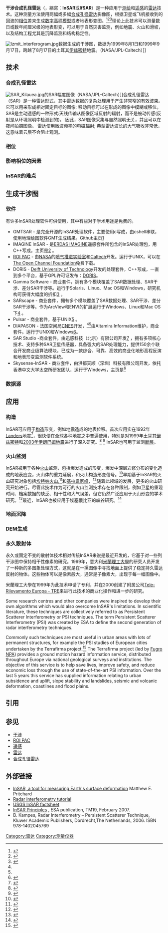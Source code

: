 '''干涉合成孔径雷达'''（{{Lang-en|'''In'''terferometric '''s'''ynthetic '''a'''perture '''r'''adar}}，縮寫：'''InSAR'''或'''IfSAR'''）是一种应用于[[测绘|测绘]]和[[遥感|遥感]]的[[雷达|雷达]]技术。这种测量方法使用两幅或多幅[[合成孔径雷达|合成孔径雷达]]影像图，根据卫星或飞机接收到的回波的[[相位|相位]]差来生成[[数字高程模型|数字高程模型]]或者地表形变图。<ref>{{Citation|last=Massonnet |first=D. |last2=Feigl |first2=K. L. |year=1998 |title=Radar interferometry and its application to changes in the earth’s surface |periodical=Rev. Geophys. |volume=36 |issue=4 |pages=441–500|doi=10.1029/97RG03139}}</ref><ref>{{Citation|last=Burgmann |first=R. |last2=Rosen |first2=P.A. |last3=Fielding |first3=E.J. |year=2000 |title=Synthetic aperture radar interferometry to measure Earth's surface topography and its deformation |periodical=Annual Review of Earth and Planetary Sciences |volume=28 |pages=169–209|doi=10.1146/annurev.earth.28.1.169}}</ref><ref>{{Citation |last =Hanssen |first =Ramon F. |year =2001 |title =Radar Interferometry: Data Interpretation and Error Analysis |publisher =Kluwer Academic |isbn = 9780792369455}}</ref>理论上此技术可以测量数日或数年间厘米级的地表形变，可以用于自然灾害监测，例如地震、火山和滑坡，以及结构工程尤其是沉降监测和结构稳定性。

[[File:Izmit_interferogram.jpg|thumb]]数据生成的干涉图，数据为1999年8月1日和1999年9月17日，跨越了8月17日的土耳其[[伊兹密特|伊兹密特]]地震。（NASA/JPL-Caltech）]]

== 技术 ==
=== 合成孔径雷达 ===
[[File:SAR_Kilauea.jpg|thumb]]的SAR幅度图像（NASA/JPL-Caltech）]]合成孔径雷达（SAR）是一种雷达形式，其中雷达数据的复杂处理用于产生非常窄的有效波束。 它可以用来形成相对固定目标的图像; 移动目标可以在形成的图像中模糊或移位。 SAR是主动遥感的一种形式:天线传输从图像区域反射的辐射，而不是被动传感(反射是从环境照明中检测到的)。 因此，SAR图像采集与自然照明无关，并且可以在夜间拍摄图像。 雷达使用微波频率的电磁辐射; 典型雷达波长的大气吸收非常低，这意味着云层不会阻止观测。{{main|合成孔径雷达}}

===相位===

===影响相位的因素===

=== InSAR的难点 ===

== 生成干涉图 ==

=== 软件 ===
有许多InSAR处理软件可供使用，其中有些对于学术用途是免费的。
*GMTSAR - 是完全开源的InSAR处理软件，主要使用c写成，由cshell串联，使用地理绘图软件GMT生成结果。Github主页[https://github.com/gmtsar/gmtsar] {{Wayback|url=https://github.com/gmtsar/gmtsar |date=20211003230903 }}
*IMAGINE InSAR - 是[[ERDAS_IMAGINE|ERDAS IMAGINE]]遥感套件所包含的InSAR处理包，用C++写成。主页是[http://gi.leica-geosystems.com/default.aspx] {{Wayback|url=http://gi.leica-geosystems.com/default.aspx |date=20080322063050 }} 。
*[[ROI_PAC|ROI PAC]] - 由[[NASA|NASA]]的[[喷气推进实验室|喷气推进实验室]]和[[Caltech|Caltech]]开发。运行于UNIX，可以在[https://web.archive.org/web/20070928134920/http://www.openchannelfoundation.com/projects/ROI_PAC/index.html The Open Channel Foundation]免费下载。
*DORIS - [[Delft_University_of_Technology|Delft University of Technology]]开发的处理套件，C++写成，一直到多个平台，基于GPL许可证发布：[http://enterprise.lr.tudelft.nl/doris/ DORIS]{{dead link|date=2018年2月 |bot=InternetArchiveBot |fix-attempted=yes }}。
*Gamma Software - 商业套件，拥有多个模块覆盖了SAR数据处理、SAR干涉、差分SAR干涉等。运行于Solaris、Linux、Mac OS和Windows，研究机构可获得大幅度的折扣[http://www.gamma-rs.ch/software/] {{Wayback|url=http://www.gamma-rs.ch/software/ |date=20090324051900 }}。
*SARscape - 商业套件，拥有多个模块覆盖了SAR数据处理、SAR干涉、差分SAR干涉等。作为ArcView和ENVI的扩展运行于Windows、Linux和Mac OS下[http://www.sarmap.ch/] {{Wayback|url=http://www.sarmap.ch/ |date=20090507094600 }}。
*Pulsar - 商业套件，基于UNIX[http://www.phoenixsystems.co.uk/] {{Wayback|url=http://www.phoenixsystems.co.uk/ |date=20081120123144 }}。
*DIAPASON - 法国空间局[[CNES|CNES]]开发，<ref name="Massonnet93"/><ref name="Massonnet95"/>由Altamira Information维护，商业套件。运行于UNIX和Windows[https://web.archive.org/web/20080820072339/http://www.altamira-information.com/]。
*SAR Studio -商业套件，由迅感科技（北京）有限公司开发[http://www.rapisense.com.cn/] {{Wayback|url=http://www.rapisense.com.cn/ |date=20190216153301 }}，拥有多项核心技术、支持多种SAR卫星传感器，具备强大的SAR处理能力，提供150余个联合开发商业级算法模块，已成为一款综合、可靠、高效的商业化地形高程反演和地表形变监测软件系统。
*Skysense-InSAR - 商业套件，由洪都天顺（深圳）科技有限公司开发，依托香港中文大学太空所研发团队，运行于Windows，主页是<ref>{{Cite web|url=http://www.hdskysense.com|title=洪都天顺（科技）有限公司|accessdate=2017-06-19|author=|date=|publisher=|archive-date=2018-04-22|archive-url=https://web.archive.org/web/20180422094012/http://www.hdskysense.com/|dead-url=no}}</ref>

=== 数据源 ===

== 应用 ==
=== 构造 ===
InSAR可应用于[[地质构造|构造]]形变，例如地震造成的地表位移。首次应用实在1992年[[Landers|Landers]]地震<ref name="Massonnet93">{{Citation|last=Massonnet |first=D. |last2=Rossi |first2=M. |last3=Carmona |first3=C. |last4=Adragna |first4=F. |last5=Peltzer |first5=G. |last6=Feigl |first6=K. |last7=Rabaute |first7=T. |year=1993 |title=The displacement field of the Landers earthquake mapped by radar interferometry |periodical=Nature |volume=364 |issue= |pages=138–142|doi=10.1038/364138a0}}</ref>，很快便在全球各种地震之中普遍使用，特别是对1999年土耳其[[伊兹密特|伊兹密特]]和[[2003年巴姆大地震|2003年伊朗巴姆地震]]进行了深入研究。<ref>{{cite web|url=http://www.esa.int/esaEO/SEMLD1W4QWD_index_0.html|title=Envisat's rainbow vision detects ground moving at pace fingernails grow|date=August 6, 2004|accessdate=2007-03-22|publisher=European Space Agency|archive-date=2007-04-12|archive-url=https://web.archive.org/web/20070412141241/http://www.esa.int/esaEO/SEMLD1W4QWD_index_0.html|dead-url=no}}</ref> <ref>{{cite web|url=http://earth.esa.int/ers/article_archive/izmit_1999.html|title=The Izmit Earthquake of 17 August 1999 in Turkey|accessdate=2007-03-22|publisher=European Space Agency|archive-date=2007-03-10|archive-url=https://web.archive.org/web/20070310091234/http://earth.esa.int/ers/article_archive/izmit_1999.html|dead-url=no}}</ref> InSAR也可用于监测[[断层|断层]]。

=== 火山监测 ===
InSAR被用于各种[[火山|火山]]监测，包括爆发造成的形变，爆发中深层岩浆分布的变化造成的地表应变，火山体的重力延展，和火山构造形变信号。<ref>{{Citation|last=Wadge |first=G. |year=2003 |title=A strategy for the observation of volcanism on Earth from space |periodical=Phil. Trans. Royal Soc.Lond. |volume=361 |pages=145–156 }}</ref>早期基于InSAR的火山研究对象包括[[埃特纳火山|埃特纳火山]],<ref name="Massonnet95">{{Citation|last=Massonnet |first=D. |last2=Briole |first2=P. |last3=Arnaud |first3=A. |year=1995 |title=Deflation of Mount Etna monitored by spaceborne radar interferometry |periodical=Nature |volume=375 |pages=567–570|doi=10.1038/375567a0 }}</ref>和[[基拉韋厄峰|基拉韋厄峰]]，<ref>{{Citation|last=Rosen |first=P. A. |last2=Hensley |first2=S. |last3=Zebker |first3=H. A. |last4=Webb |first4=F. H. |last5=Fielding |first5=E. J. |year=1996 |title=Surface deformation and coherence measurements of Kilauea Volcano, Hawaii, from SIR C radar interferometry |periodical=J. Geophys. Res. |volume=101 |issue=E10 |pages=23,109–23,126|doi=10.1029/96JE01459 }}</ref>随着此领域的发展，更多的火山研究开始进行。尽管此技术作为可行的火山监测技术存在各种限制，例如卫星的重现时间、档案数据的缺乏、相干性和大气误差，但它仍然广泛应用于火山形变的学术研究。<ref>{{Citation|last=Stevens |first=N.F. |last2=Wadge |first2=G. |year=2004 |title=Towards operational repeat-pass SAR interferometry at active volcanoes |periodical=Natural Hazards |volume=33  |pages=47–76|doi=10.1023/B:NHAZ.0000035005.45346.2b }}</ref>最近，InSAR也被应用于[[埃塞俄比亚|埃塞俄比亚]]的[[峡谷|峡谷]]研究。<ref>{{Citation |last=Wright |first=T.J. |last2=Ebinger |first2=C. |last3=Biggs |first3=J. |last4=Ayele |first4=A. |last5=Yirgu |first5=G. |last6=Keir |first6=D. |last7=Stork |first7=A. |year=2006 |title=Magma-maintained rift segmentation at continental rupture in the 2005 Afar dyking episode |periodical=Nature |volume=442 |pages=291–294 |doi=10.1038/nature04978 |url=http://earth.leeds.ac.uk/~eartjw/papers/Wright_Afar_Nature2006.pdf |accessdate=2009-07-13 |archive-date=2007-01-04 |archive-url=https://web.archive.org/web/20070104110955/http://earth.leeds.ac.uk/%7Eeartjw/papers/Wright_Afar_Nature2006.pdf |dead-url=no }}</ref>

=== 地面沉降 ===

=== DEM生成 ===

=== 永久散射体 ===
永久或固定不变的散射体技术相对传统InSAR来说是最近开发的，它基于对一些列干涉图中保持相干性像素的研究。1999年，意大利[[米蘭理工大學|米蘭理工大學]]的研究人员开发了一种新的多图象处理方式，这就是在一摞图像中寻找地面上提供了稳定持久雷达反射的物体。这些物体可以是像素般大，通常是子像素大，出现于每一幅图像中。

米蘭理工大學在1999年为此技术申请了专利，并在2000创建了附属公司[[Tele-Rilevamento_Europa_-_TRE|Tele-Rilevamento Europa - TRE]]来进行此技术的商业化操作和进一步的研究。

Some research centres and other companies were inspired to develop their own algorithms which would also overcome InSAR's limitations. In scientific literature, these techniques are collectively referred to as Persistent Scatterer Interferometry or PSI techniques. The term Persistent Scatterer Interferometry (PSI) was created by ESA to define the second generation of radar interferometry techniques.

Commonly such techniques are most useful in urban areas with lots of permanent structures, for example the PSI studies of European cities undertaken by the Terrafirma project.<ref>{{cite web|url=http://www.esa.int/esaEO/SEMO6B8ZMRE_index_0.html|title=Ground movement risks identified by Terrafirma|date=8 September 2006|accessdate=2007-03-21|publisher=European Space Agency|archive-date=2006-10-05|archive-url=https://web.archive.org/web/20061005161022/http://www.esa.int/esaEO/SEMO6B8ZMRE_index_0.html|dead-url=no}}</ref> The Terrafirma project (led by [[Fugro_NPA|Fugro NPA]]) provides a ground motion hazard information service, distributed throughout Europe via national geological surveys and institutions. The objective of this service is to help save lives, improve safety, and reduce economic loss through the use of state-of-the-art PSI information. Over the last 5 years this service has supplied information relating to urban subsidence and uplift, slope stability and landslides, seismic and volcanic deformation, coastlines and flood plains.

== 引用 ==
<references/>

==参见==
*[[干涉|干涉]]
*[[ROI_PAC|ROI PAC]]
*[[遥感|遥感]]
*[[雷达|雷达]]
*[[合成孔径雷达|合成孔径雷达]]

== 外部链接 ==
*[http://www.geo.cornell.edu/eas/PeoplePlaces/Faculty/matt/vol59no7p68_69.pdf InSAR, a tool for measuring Earth's surface deformation] {{Wayback|url=http://www.geo.cornell.edu/eas/PeoplePlaces/Faculty/matt/vol59no7p68_69.pdf |date=20130606165442 }} Matthew E. Pritchard 
*[https://web.archive.org/web/20090402185940/http://comet.nerc.ac.uk/schoolssar1.html Radar interferometry tutorial]
*[http://volcanoes.usgs.gov/insar/public_files/InSAR_Fact_Sheet/2005-3025.pdf USGS InSAR factsheet] {{Wayback|url=http://volcanoes.usgs.gov/insar/public_files/InSAR_Fact_Sheet/2005-3025.pdf |date=20090625184358 }}
*[http://www.esa.int/esaMI/ESA_Publications/SEM867MJC0F_0.html InSAR Principles] {{Wayback|url=http://www.esa.int/esaMI/ESA_Publications/SEM867MJC0F_0.html |date=20081016234201 }}, ESA publication, TM19, February 2007.
*B. Kampes, Radar Interferometry – Persistent Scatterer Technique, Kluwer Academic Publishers, Dordrecht,The Netherlands, 2006. ISBN 978-1402045769

[[Category:雷达|Category:雷达]]
[[Category:测量仪器|Category:测量仪器]]